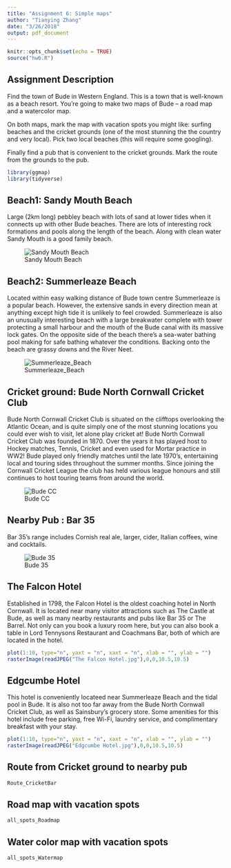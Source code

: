 ```yaml
---
title: "Assignment 6: Simple maps"
author: "Tianying Zhang"
date: "3/26/2018"
output: pdf_document
---
```


```r
knitr::opts_chunk$set(echo = TRUE)
source("hw6.R")
```

## Assignment Description
Find the town of Bude in Western England. This is a town that is well-known as a beach resort. You're going to make two maps of Bude – a road map and a watercolor map.

On both maps, mark the map with vacation spots you might like: surfing beaches and the cricket grounds (one of the most stunning the the country and very local). Pick two local beaches (this will require some googling).

Finally find a pub that is convenient to the cricket grounds. Mark the route from the grounds to the pub.

```r
library(ggmap)
library(tidyverse)
```


## Beach1: Sandy Mouth Beach
Large (2km long) pebbley beach with lots of sand at lower tides when it connects up with other Bude beaches.
There are lots of interesting rock formations and pools along the length of the beach. Along with clean water Sandy Mouth is a good family beach.


![Sandy Mouth Beach](/Users/tianyingzhang/Documents/MA416/maps-hw/Sandymouthbeach.jpg)


## Beach2: Summerleaze Beach
Located within easy walking distance of Bude town centre Summerleaze is a popular beach. However, the extensive sands in every direction mean at anything except high tide it is unlikely to feel crowded.
Summerleaze is also an unusually interesting beach with a large breakwater complete with tower protecting a small harbour and the mouth of the Bude canal with its massive lock gates. On the opposite side of the beach there's a sea-water bathing pool making for safe bathing whatever the conditions. Backing onto the beach are grassy downs and the River Neet.


![Summerleaze_Beach](/Users/tianyingzhang/Documents/MA416/maps-hw/Beach_huts_on_Summerleaze_Beach.jpg)

## Cricket ground: Bude North Cornwall Cricket Club
Bude North Cornwall Cricket Club is situated on the clifftops overlooking the Atlantic Ocean, and is quite simply one of the most stunning locations you could ever wish to visit, let alone play cricket at! 
Bude North Cornwall Cricket Club was founded in 1870. Over the years it has played host to Hockey matches, Tennis, Cricket and even used for Mortar practice in WW2!
Bude played only friendly matches until the late 1970's, entertaining local and touring sides throughout the summer months. Since joining the Cornwall Cricket League the club has held various league honours and still continues to host touring teams from around the world. 


![Bude CC](/Users/tianyingzhang/Documents/MA416/maps-hw/budecc.jpg)


## Nearby Pub : Bar 35
Bar 35's range includes Cornish real ale, larger, cider, Italian coffees, wine and cocktails.


![Bude 35](/Users/tianyingzhang/Documents/MA416/maps-hw/bude35.jpg)

## The Falcon Hotel
Established in 1798, the Falcon Hotel is the oldest coaching hotel in North Cornwall. It is located near many visitor attractions such as The Castle at Bude, as well as many nearby restaurants and pubs like Bar 35 or The Barrel. Not only can you book a luxury room here, but you can also book a table in Lord Tennysons Restaurant and Coachmans Bar, both of which are located in the hotel.

```r
plot(1:10, type="n", yaxt = "n", xaxt = "n", xlab = "", ylab = "")
rasterImage(readJPEG("The Falcon Hotel.jpg"),0,0,10.5,10.5)
```

## Edgcumbe Hotel
This hotel is conveniently locateed near Summerleaze Beach and the tidal pool in Bude. It is also not too far away from the Bude North Cornwall Cricket Club, as well as Sainsbury's grocery store. Some amenities for this hotel include free parking, free Wi-Fi, laundry service, and complimentary breakfast with your stay.

```r
plot(1:10, type="n", yaxt = "n", xaxt = "n", xlab = "", ylab = "")
rasterImage(readJPEG("Edgcumbe Hotel.jpg"),0,0,10.5,10.5)
```

## Route from Cricket ground to nearby pub 
```r
Route_CricketBar
```


## Road map with vacation spots
```r
all_spots_Roadmap
```

## Water color  map with vacation spots
```r
all_spots_Watermap
```



